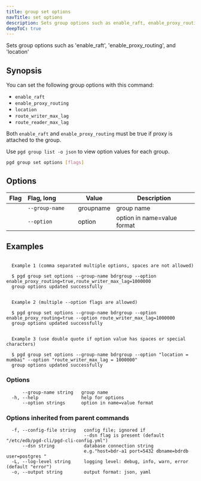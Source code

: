 ```yaml
---
title: group set options
navTitle: set options
description: Sets group options such as enable_raft, enable_proxy_routing, and location
deepToC: true
---
```


Sets group options such as 'enable_raft', 'enable_proxy_routing', and 'location'

## Synopsis

You can set the following group options with this command:

- `enable_raft`
- `enable_proxy_routing`
- `location`
- `route_writer_max_lag`
- `route_reader_max_lag`

Both `enable_raft` and `enable_proxy_routing` must be true if proxy is
attached to the group.

Use `pgd group list -o json` to view option values for each group.

```sh
pgd group set options [flags]
```

## Options

| Flag | Flag,&nbsp;long&nbsp;&nbsp;&nbsp;&nbsp;&nbsp;&nbsp;&nbsp;&nbsp;&nbsp;&nbsp; | Value     | Description                 |
|------|-----------------------------------------------------------------------------|-----------|-----------------------------|
|      | `--group-name`                                                              | groupname | group name                  |
|      | `--option`                                                                  | option    | option in name=value format |

## Examples

```text

  Example 1 (comma separated multiple options, spaces are not allowed)

  $ pgd group set options --group-name bdrgroup --option enable_proxy_routing=true,route_writer_max_lag=1000000
  group options updated successfully


  Example 2 (multiple --option flags are allowed)

  $ pgd group set options --group-name bdrgroup --option enable_proxy_routing=true --option route_writer_max_lag=1000000
  group options updated successfully


  Example 3 (use double quote if option value has spaces or special characters)

  $ pgd group set options --group-name bdrgroup --option "location = mumbai" --option "route_writer_max_lag = 1000000"
  group options updated successfully

```

### Options

```text
      --group-name string   group name
  -h, --help                help for options
      --option strings      option in name=value format
```

### Options inherited from parent commands

```text
  -f, --config-file string   config file; ignored if 
                             --dsn flag is present (default "/etc/edb/pgd-cli/pgd-cli-config.yml")
      --dsn string           database connection string
                             e.g."host=bdr-a1 port=5432 dbname=bdrdb user=postgres "
  -L, --log-level string     logging level: debug, info, warn, error (default "error")
  -o, --output string        output format: json, yaml
```
